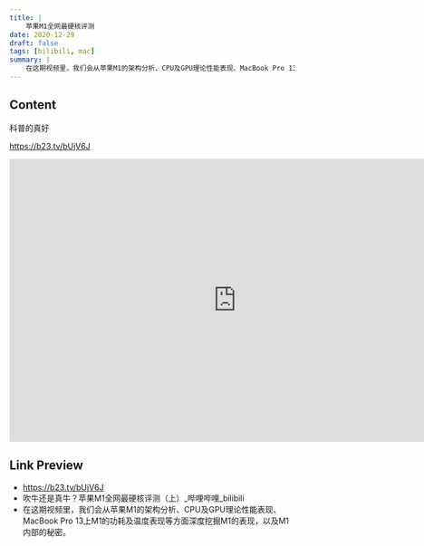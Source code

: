 ```yaml
---
title: |
    苹果M1全网最硬核评测
date: 2020-12-29
draft: false
tags: [bilibili, mac]
summary: |
    在这期视频里，我们会从苹果M1的架构分析、CPU及GPU理论性能表现、MacBook Pro 13上M1的功耗及温度表现等方面深度挖掘M1的表现，以及M1内部的秘密
---
```


## Content

科普的真好

https://b23.tv/bUjV6J


<iframe
    width="800"
    height="500"
    left="0" 
    top="0" 
    position="absolute"
    src="https://player.bilibili.com/player.html?cid=&aid=bUjV6J&page=1&as_wide=1&high_quality=1&danmaku=0"
    title="吹牛还是真牛？苹果M1全网最硬核评测（上）_哔哩哔哩_bilibili"
    frameBorder="no" 
    scrolling="no" 
    allowFullscreen>
</iframe>

## Link Preview

- https://b23.tv/bUjV6J
- 吹牛还是真牛？苹果M1全网最硬核评测（上）_哔哩哔哩_bilibili
- 在这期视频里，我们会从苹果M1的架构分析、CPU及GPU理论性能表现、MacBook Pro 13上M1的功耗及温度表现等方面深度挖掘M1的表现，以及M1内部的秘密。
